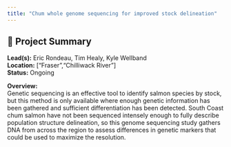 ```yaml
---
title: "Chum whole genome sequencing for improved stock delineation"
---
```


## 🧬 Project Summary

**Lead(s):** Eric Rondeau, Tim Healy, Kyle Wellband  
**Location:** ["Fraser","Chilliwack River"]  
**Status:** Ongoing  

**Overview:**  
Genetic sequencing is an effective tool to identify salmon species by stock, but this method is only available where enough genetic information has been gathered and sufficient differentiation has been detected. South Coast chum salmon have not been sequenced intensely enough to fully describe population structure delineation, so this genome sequencing study gathers DNA from across the region to assess differences in genetic markers that could be used to maximize the resolution.